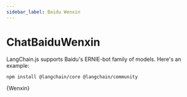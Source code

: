 ```yaml
---
sidebar_label: Baidu Wenxin
---
```



# ChatBaiduWenxin

LangChain.js supports Baidu's ERNIE-bot family of models. Here's an example:


<IntegrationInstallTooltip></IntegrationInstallTooltip>

```bash npm2yarn
npm install @langchain/core @langchain/community
```


<CodeBlock language="typescript">{Wenxin}</CodeBlock>
